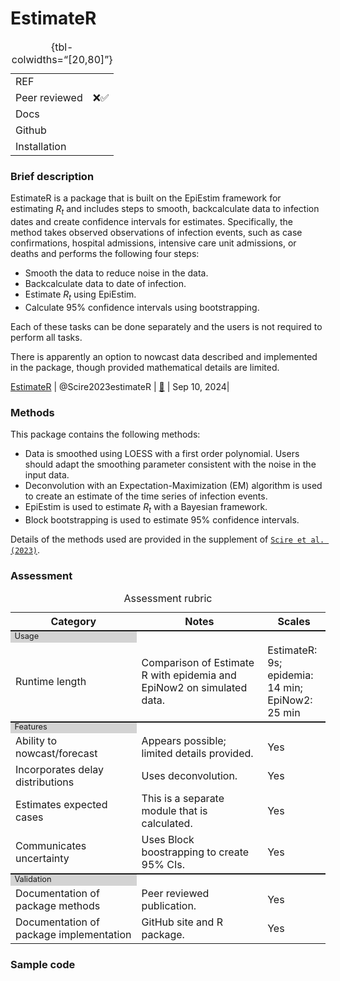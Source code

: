 # EstimateR { .unnumbered}

| | 
|:---|:--------|
| REF| |
| Peer reviewed| ❌✅|
| Docs| |
| Github|  |
| Installation | |
: {tbl-colwidths="[20,80]"}

### Brief description

EstimateR is a package that is built on the EpiEstim framework for estimating $R_t$ and includes steps to smooth, backcalculate data to infection dates and create confidence intervals for estimates. Specifically, the method takes observed observations of infection events, such as case confirmations, hospital admissions, intensive care unit admissions, or deaths and performs the following four steps:

-   Smooth the data to reduce noise in the data.
-   Backcalculate data to date of infection.
-   Estimate $R_t$ using EpiEstim.
-   Calculate 95% confidence intervals using bootstrapping.

Each of these tasks can be done separately and the users is not required to perform all tasks.

There is apparently an option to nowcast data described and implemented in the package, though provided mathematical details are limited.

| [EstimateR](package_EstimateR.qmd) \| @Scire2023estimateR \| [🔗](https://github.com/covid-19-Re/estimateR) \| Sep 10, 2024\|

### Methods

This package contains the following methods:

-   Data is smoothed using LOESS with a first order polynomial. Users should adapt the smoothing parameter consistent with the noise in the input data.
-   Deconvolution with an Expectation-Maximization (EM) algorithm is used to create an estimate of the time series of infection events.
-   EpiEstim is used to estimate $R_t$ with a Bayesian framework.
-   Block bootstrapping is used to estimate 95% confidence intervals.

Details of the methods used are provided in the supplement of [`Scire et al. (2023)`](https://bmcbioinformatics.biomedcentral.com/articles/10.1186/s12859-023-05428-4).

### Assessment

```{=html}
<table>
    <caption>Assessment rubric</caption>
    <!---HEADING --->
    <tr style="border-top: none;">
      <th style="font-weight: bold; width: 40%">Category</th>
      <th style="font-weight: bold; width: 40%">Notes</th>
      <th style="font-weight: bold; width: 20%">Scales</th>
    </tr>
    
        <!------ SECTION 1: USAGE -------->
    <tr columnspan="3", style="background-color: lightgrey;border-top: 2px solid;margin-top: 1;margin-bottom: 1; line-height: 1;font-size: 0.8em;">
      <td> Usage </td>
    </tr>

    <tr>
        <td>Runtime length</td>
        <td>Comparison of Estimate R with epidemia and EpiNow2 on simulated data.</td>
        <td>
          EstimateR: 9s; epidemia: 14 min; EpiNow2: 25 min
        </td>
    </tr>
      
      <!------ SECTION 2: FEATURES -------->
    <tr columnspan="3", style="background-color: lightgrey;border-top: 2px solid;margin-top: 1;margin-bottom: 1; line-height: 1;font-size: 0.8em;">
      <td> Features </td>
    </tr>
        <tr>
        <td>Ability to nowcast/forecast</td>
        <td>Appears possible; limited details provided.</td>
        <td>
          Yes
                  </td>
    </tr>
                    <tr>
        <td>Incorporates delay distributions</td>
        <td>Uses deconvolution.</td>
        <td>
          Yes
        </td>
    </tr>
    
                        <tr>
        <td>Estimates expected cases </td>
        <td>This is a separate module that is calculated.</td>
        <td>
          Yes
        </td>
    </tr>

                        <tr>
        <td>Communicates uncertainty</td>
        <td>Uses Block boostrapping to create 95% CIs.</td>
        <td>
Yes
        </td>
    </tr>

      <!------ SECTION 3: Validation -------->
    <tr columnspan="3", style="background-color: lightgrey;border-top: 2px solid;margin-top: 1;margin-bottom: 1; line-height: 1;font-size: 0.8em;">
      <td> Validation </td>
    </tr>
    
                        <tr>
        <td>Documentation of package methods</td>
        <td>Peer reviewed publication.</td>
        <td>
          Yes
        </td>
    </tr>
    
                        <tr>
        <td>Documentation of package implementation</td>
        <td>GitHub site and R package.</td>
        <td>
          Yes
        </td>
    </tr>


</table>
```

### Sample code
